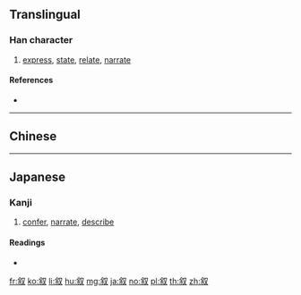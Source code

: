 {{character info/new}}
{{also|敘|敍}}

==Translingual==
{{ja-forms|叙|叙|[[敘]]}}

===Han character===
{{Han char|rn=29|rad=又|as=07|sn=9|four=|canj=ODE|ids=⿰余又}}

# [[express]], [[state]], [[relate]], [[narrate]]

====References====
* {{Han ref|kx=0166.090|dkj=03163|dj=0378.030|hdz=10397.150|uh=53D9|ud=21465}}

----

==Chinese==
{{zh-see|敘}}

----

==Japanese==
{{ja-kanji forms|叙|敍}}

===Kanji===
{{ja-kanji|grade=c|rs=又07|style=s|kyu=敍}}

# [[confer]], [[narrate]], [[describe]]

====Readings====
* {{ja-readings|goon=[[じょ]] (jo)|kanon=[[しょ]] (sho) {{non-joyo-reading}}|kun=[[ついでる]] (tsuideru), [[ついで]] (tsuide), [[のべる]] (noberu)}}

[[fr:叙]]
[[ko:叙]]
[[li:叙]]
[[hu:叙]]
[[mg:叙]]
[[ja:叙]]
[[no:叙]]
[[pl:叙]]
[[th:叙]]
[[zh:叙]]
